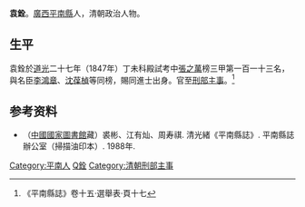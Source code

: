 '''袁銓'''。[[廣西|廣西]][[平南縣|平南縣]]人，清朝政治人物。

== 生平 ==
袁銓於[[道光|道光]]二十七年（1847年）丁未科殿試考中[[張之萬|張之萬]]榜三甲第一百一十三名，與名臣[[李鴻章|李鴻章]]、[[沈葆楨|沈葆楨]]等同榜，賜同進士出身。官至[[刑部|刑部]][[主事|主事]]。<ref>《平南縣誌》卷十五·選舉表·頁十七</ref>

== 参考资料 ==
{{reflist}}

*（[[中國國家圖書館|中國國家圖書館]]藏）裘彬、江有灿、周寿祺. 清光緒《平南縣誌》. 平南縣誌辦公室（掃描油印本）. 1988年.

{{道光二十七年丁未科殿試金榜}}

{{Authority control}}

{{DEFAULTSORT:Yuan袁}}
[[Category:平南人|Category:平南人]]
[[Category:袁姓|Q銓]]
[[Category:清朝刑部主事|Category:清朝刑部主事]]


{{清朝人物小作品}}